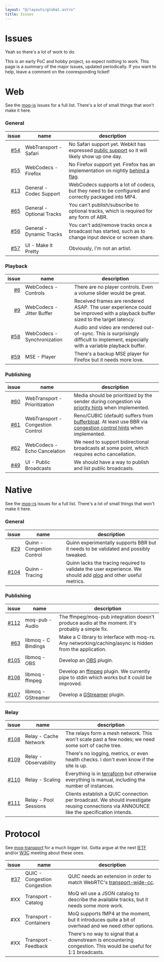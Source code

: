 ```yaml
---
layout: "@/layouts/global.astro"
title: Issues
---
```


# Issues

Yeah so there's a lot of work to do.

This is an early PoC and hobby project, so expect nothing to work. This page is a summary of the major issues, updated periodically. If you want to help, leave a comment on the cooresponding ticket!

# Web

See the [moq-js](https://github.com/kixelated/moq-js/issues) issues for a full list. There's a lot of small things that won't make it here.

### General

|                                                issue | name                      | description                                                                                                                                                                      |
| ---------------------------------------------------: | ------------------------- | -------------------------------------------------------------------------------------------------------------------------------------------------------------------------------- |
| [#54](https://github.com/kixelated/moq-js/issues/54) | WebTransport - Safari     | No Safari support yet. Webkit has expressed [public support](https://github.com/WebKit/standards-positions/issues/18#issuecomment-1495890122) so it will likely show up one day. |
| [#55](https://github.com/kixelated/moq-js/issues/55) | WebCodecs - Firefox       | No Firefox support yet. Firefox has an implementation on nightly [behind a flag](https://groups.google.com/a/mozilla.org/g/dev-platform/c/3g0fnn6682A/m/Nb1qVaA4AAAJ).           |
| [#13](https://github.com/kixelated/moq-js/issues/13) | General - Codec Support   | WebCodecs supports a lot of codecs, but they need to be configured and correctly packaged into MP4.                                                                              |
| [#65](https://github.com/kixelated/moq-js/issues/65) | General - Optional Tracks | You can't publish/subscribe to optional tracks, which is required for any form of ABR.                                                                                           |
| [#56](https://github.com/kixelated/moq-js/issues/56) | General - Dynamic Tracks  | You can't add/remove tracks once a broadcast has started, such as to change input device or screen share.                                                                        |
| [#57](https://github.com/kixelated/moq-js/issues/57) | UI - Make it Pretty       | Obviously, I'm not an artist.                                                                                                                                                    |

### Playback

|                                                issue | name                        | description                                                                                                                        |
| ---------------------------------------------------: | --------------------------- | ---------------------------------------------------------------------------------------------------------------------------------- |
|   [#6](https://github.com/kixelated/moq-js/issues/6) | WebCodecs - Controls        | There are no player controls. Even a volume slider would be great.                                                                 |
|   [#9](https://github.com/kixelated/moq-js/issues/9) | WebCodecs - Jitter Buffer   | Received frames are rendered ASAP. The user experience could be improved with a playback buffer sized to the target latency.       |
| [#58](https://github.com/kixelated/moq-js/issues/58) | WebCodecs - Synchronization | Audio and video are rendered out-of-sync. This is surprisingly difficult to implement, especially with a variable playback buffer. |
| [#59](https://github.com/kixelated/moq-js/issues/59) | MSE - Player                | There's a backup MSE player for Firefox but it needs more love.                                                                    |

### Publishing

|                                                issue | name                              | description                                                                                                                                                                                                                           |
| ---------------------------------------------------: | --------------------------------- | ------------------------------------------------------------------------------------------------------------------------------------------------------------------------------------------------------------------------------------- |
| [#60](https://github.com/kixelated/moq-js/issues/60) | WebTransport - Prioritization     | Media should be prioritized by the sender during congestion via [priority hints](https://www.w3.org/TR/webtransport/#dom-webtransportsendstreamoptions-sendorder) when implemented.                                                   |
| [#61](https://github.com/kixelated/moq-js/issues/61) | WebTransport - Congestion Control | Reno/CUBIC (default) suffers from [bufferbloat](https://en.wikipedia.org/wiki/Bufferbloat). At least use BBR via [congestion control hints](https://www.w3.org/TR/webtransport/#dom-webtransport-congestioncontrol) when implemented. |
| [#62](https://github.com/kixelated/moq-js/issues/62) | WebCodecs - Echo Cancelation      | We need to support bidirectional broadcasts at some point, which requires echo cancellation.                                                                                                                                          |
| [#49](https://github.com/kixelated/moq-js/issues/49) | UI - Public Broadcasts            | We should have a way to publish and list public broadcasts.                                                                                                                                                                           |

# Native

See the [moq-rs](https://github.com/kixelated/moq-rs/issues) issues for a full list. There's a lot of small things that won't make it here.

### General

|                                                  issue | name                       | description                                                                                                                                                    |
| -----------------------------------------------------: | -------------------------- | -------------------------------------------------------------------------------------------------------------------------------------------------------------- |
|   [#29](https://github.com/kixelated/moq-rs/issues/29) | Quinn - Congestion Control | Quinn experimentally supports BBR but it needs to be validated and possibly tweaked.                                                                           |
| [#104](https://github.com/kixelated/moq-rs/issues/104) | Quinn - Tracing            | Quinn lacks the tracing required to validate the user experience. We should add [qlog](https://github.com/quinn-rs/quinn/issues/406) and other useful metrics. |

### Publishing

|                                                  issue | name                | description                                                                                                           |
| -----------------------------------------------------: | ------------------- | --------------------------------------------------------------------------------------------------------------------- |
|   [#112](https://github.com/kixelated/moq-rs/pull/112) | moq-pub - Audio     | The ffmpeg/moq-pub integration doesn't produce audio at the moment. It's probably a simple fix.                       |
|   [#63](https://github.com/kixelated/moq-rs/issues/63) | libmoq - C Bindings | Make a C library to interface with moq-rs. Any networking/caching/async is hidden from the application.               |
| [#105](https://github.com/kixelated/moq-rs/issues/105) | libmoq - OBS        | Develop an [OBS](https://obsproject.com/) plugin.                                                                     |
| [#106](https://github.com/kixelated/moq-rs/issues/106) | libmoq - ffmpeg     | Develop an [ffmpeg](https://www.ffmpeg.org/) plugin. We currently pipe to stdin which works but it could be improved. |
| [#107](https://github.com/kixelated/moq-rs/issues/107) | libmoq - GStreamer  | Develop a [GStreamer](https://gstreamer.freedesktop.org/) plugin.                                                     |

### Relay

|                                                  issue | name                  | description                                                                                                                                  |
| -----------------------------------------------------: | --------------------- | -------------------------------------------------------------------------------------------------------------------------------------------- |
| [#108](https://github.com/kixelated/moq-rs/issues/108) | Relay - Cache Network | The relays form a mesh network. This won't scale past a few nodes; we need some sort of cache tree.                                          |
| [#109](https://github.com/kixelated/moq-rs/issues/109) | Relay - Observability | There's no logging, metrics, or even health checks. I don't even know if the site is up.                                                     |
| [#110](https://github.com/kixelated/moq-rs/issues/110) | Relay - Scaling       | Everything is in [terraform](https://github.com/kixelated/quic.video) but otherwise everything is manual, including the number of instances. |
| [#111](https://github.com/kixelated/moq-rs/issues/111) | Relay - Pool Sessions | Clients establish a QUIC connection per broadcast. We should investigate reusing connections via ANNOUNCE like the specification intends.    |

# Protocol

See [moq-transport](https://github.com/moq-wg/moq-transport/issues) for a much bigger list. Gotta argue at the next [IETF](https://www.ietf.org/) and/or [W3C](https://www.w3.org/) meeting about these ones.

|                                                    issue | name                         | description                                                                                                                                                                               |
| -------------------------------------------------------: | ---------------------------- | ----------------------------------------------------------------------------------------------------------------------------------------------------------------------------------------- |
| [#37](https://github.com/moq-wg/moq-transport/issues/37) | QUIC - Congestion Congestion | QUIC needs an extension in order to match WebRTC's [transport-wide-cc](https://webrtc.googlesource.com/src/+/refs/heads/main/docs/native-code/rtp-hdrext/transport-wide-cc-02/README.md). |
|                                                      #XX | Transport - Catalog          | MoQ wll use a JSON catalog to describe the available tracks, but it needs some more work.                                                                                                 |
|                                                      #XX | Transport - Containers       | MoQ supports fMP4 at the moment, but it introduces quite a bit of overhead and we need other options.                                                                                     |
|                                                      #XX | Transport - Feedback         | There's no way to signal that a downstream is encountering congestion. This would be useful for 1:1 broadcasts.                                                                           |
